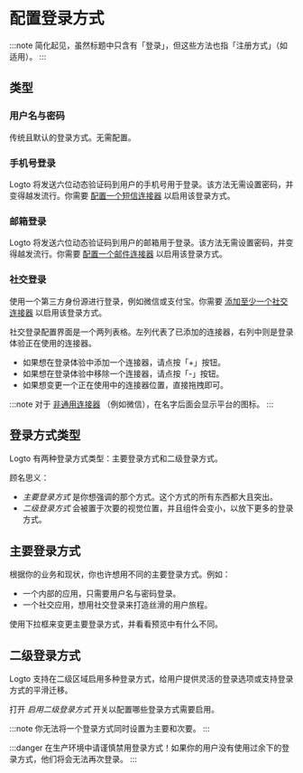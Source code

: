 
# 配置登录方式

:::note
简化起见，虽然标题中只含有「登录」，但这些方法也指「注册方式」（如适用）。
:::

<SaveChanges />

## 类型

### 用户名与密码

传统且默认的登录方式。无需配置。

### 手机号登录

Logto 将发送六位动态验证码到用户的手机号用于登录。该方法无需设置密码，并变得越发流行。你需要 [配置一个短信连接器](#) 以启用该登录方式。

### 邮箱登录

Logto 将发送六位动态验证码到用户的邮箱用于登录。该方法无需设置密码，并变得越发流行。你需要 [配置一个邮件连接器](#) 以启用该登录方式。

### 社交登录

使用一个第三方身份源进行登录，例如微信或支付宝。你需要 [添加至少一个社交连接器](#) 以启用该登录方式。

社交登录配置界面是一个两列表格。左列代表了已添加的连接器，右列中则是登录体验正在使用的连接器。

- 如果想在登录体验中添加一个连接器，请点按「+」按钮。
- 如果想在登录体验中移除一个连接器，请点按「-」按钮。
- 如果想变更一个正在使用中的连接器位置，直接拖拽即可。

:::note
对于 [非通用连接器](#) （例如微信），在名字后面会显示平台的图标。
:::

## 登录方式类型

Logto 有两种登录方式类型：主要登录方式和二级登录方式。

顾名思义：

- _主要登录方式_ 是你想强调的那个方式。这个方式的所有东西都大且突出。
- _二级登录方式_ 会被置于次要的视觉位置，并且组件会变小，以放下更多的登录方式。

## 主要登录方式

根据你的业务和现状，你也许想用不同的主要登录方式。例如：

- 一个内部的应用，只需要用户名与密码登录。
- 一个社交应用，想用社交登录来打造丝滑的用户旅程。

使用下拉框来变更主要登录方式，并看看预览中有什么不同。

## 二级登录方式

Logto 支持在二级区域启用多种登录方式，给用户提供灵活的登录选项或支持登录方式的平滑迁移。

打开 _启用二级登录方式_ 开关以配置哪些登录方式需要启用。

:::note
你无法将一个登录方式同时设置为主要和次要。
:::

:::danger
在生产环境中请谨慎禁用登录方式！如果你的用户没有使用过余下的登录方式，他们将会无法再次登录。
:::

